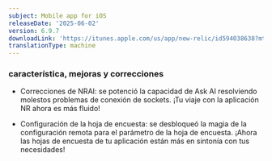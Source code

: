 ```yaml
---
subject: Mobile app for iOS
releaseDate: '2025-06-02'
version: 6.9.7
downloadLink: 'https://itunes.apple.com/us/app/new-relic/id594038638?mt=8'
translationType: machine
---
```


### característica, mejoras y correcciones

* Correcciones de NRAI: se potenció la capacidad de Ask AI resolviendo molestos problemas de conexión de sockets. ¡Tu viaje con la aplicación NR ahora es más fluido!

* Configuración de la hoja de encuesta: se desbloqueó la magia de la configuración remota para el parámetro de la hoja de encuesta. ¡Ahora las hojas de encuesta de tu aplicación están más en sintonía con tus necesidades!